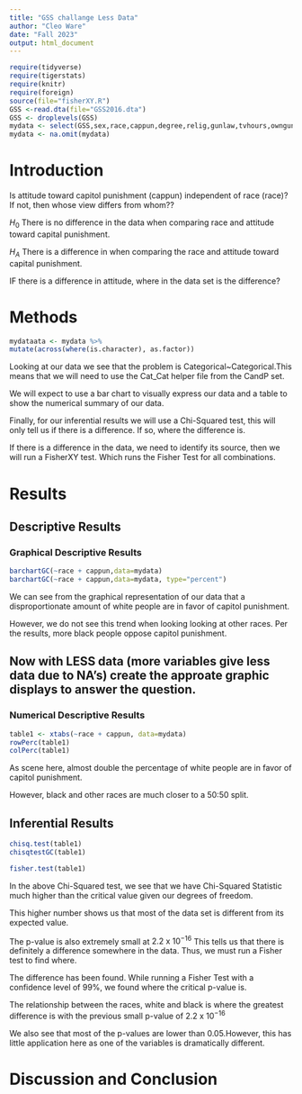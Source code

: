 ```yaml
---
title: "GSS challange Less Data"
author: "Cleo Ware"
date: "Fall 2023"
output: html_document
---
```








```r
require(tidyverse)
require(tigerstats)
require(knitr)
require(foreign)
source(file="fisherXY.R")
GSS <-read.dta(file="GSS2016.dta")
GSS <- droplevels(GSS)
mydata <- select(GSS,sex,race,cappun,degree,relig,gunlaw,tvhours,owngun,age,wordsum)
mydata <- na.omit(mydata)
```

# Introduction

<!--In this section you explain what you are trying to show.  Where did the data come from?  What is the research or other question you are trying to answer?.  If you skimp in this section expect to be marked down in your grade. Paint a picture of the project a couple of paragraphs is expected!-->

Is attitude toward capitol punishment (cappun) independent of race (race)?
If not, then whose view differs from whom??

$H_0$ There is no difference in the data when comparing race and attitude toward capital punishment.

$H_A$ There is a difference in when comparing the race and attitude toward capital punishment.

IF there is a difference in attitude, where in the data set is the difference?


# Methods

<!--Decide on your methods:  use "variable analysis" or other appropriate descriptors.  Make sure to choose at least one graphical method and at least one numerical method. Discuss what data manipulations may be needed for example subsetting or other binning procedures and what sort of graphical displays and inferential tools will be used!-->

```r
mydataata <- mydata %>%
mutate(across(where(is.character), as.factor))
```

Looking at our data we see that the problem is Categorical~Categorical.This means that we will need to use the Cat_Cat helper file from the CandP set.

We will expect to use a bar chart to visually express our data and a table to show the numerical summary of our data.

Finally, for our inferential results we will use a Chi-Squared test, this will only tell us if there is a difference. If so, where the difference is.

If there is a difference in the data, we need to identify its source, then we will run a FisherXY test. Which runs the Fisher Test for all combinations.

# Results

<!--Divide this section into two sub-sections:  One for your descriptive  results and one for your inferential results.!-->

## Descriptive Results

### Graphical Descriptive Results

<!--Graphical results here.  Make sure to show your code.  Provide appropriate labels for axes, giving units if possible, and provide a good title for the graph, too.  Use the graphical results to describe the patterns if any that exist in the data as focused toward the research question. Bottom line is to explain the features of the graph that are relevant to conforming or departing to what is expected by your null hypothesis !-->

```r
barchartGC(~race + cappun,data=mydata)
barchartGC(~race + cappun,data=mydata, type="percent")

```

We can see from the graphical representation of our data that a disproportionate amount of white people are in favor of capitol punishment.

However, we do not see this trend when looking looking at other races. Per the results, more black people oppose capitol punishment.



## Now with LESS data (more variables give less data due to NA's) create the approate graphic displays to answer the question.





### Numerical Descriptive Results

<!--Numerical results go here. Use the numerical results to describe the patterns if any that exist in the data as focused toward the research question!-->


```r
table1 <- xtabs(~race + cappun, data=mydata)
rowPerc(table1)
colPerc(table1)
```

As scene here, almost double the percentage of white people are in favor of capitol punishment.

However, black and other races are much closer to a 50:50 split.

## Inferential Results

<!--State hypothesis clearly.  Make sure your discussion of the inferential test covers all the aspects that the test output produces, such as test statistic, p-value etc.  Make a decision about the null hypothesis, explain the assumptions on which the selected test/procedure was based, and why the chosen procedure satisfys the assumptions and is appropriate to answer the research question!-->

```r
chisq.test(table1)
chisqtestGC(table1)
```
```r
fisher.test(table1)
```

In the above Chi-Squared test, we see that we have Chi-Squared Statistic much higher than the critical value given our degrees of freedom.

This higher number shows us that most of the data set is different from its expected value.

The p-value is also extremely small at $2.2 \text{ x } 10^{-16}$
This tells us that there is definitely a difference somewhere in the data. Thus, we must run a Fisher test to find where.


The difference has been found. While running a Fisher Test with a confidence level of 99%, we found where the critical p-value is.

The relationship between the races, white and black is where the greatest difference is with the previous small p-value of $2.2 \text{ x } 10^{-16}$

We also see that most of the p-values are lower than 0.05.However, this has little application here as one of the variables is dramatically different.


# Discussion and Conclusion

<!--Discussion and conclusion here.  If you found a relationship be sure to consider whether the relationship occurs because one of the variavbles causes the other, or whether they perhasps are related for some other reason.  Watch the chapter 6 videos from the GeorgeTown videos collection.!-->
